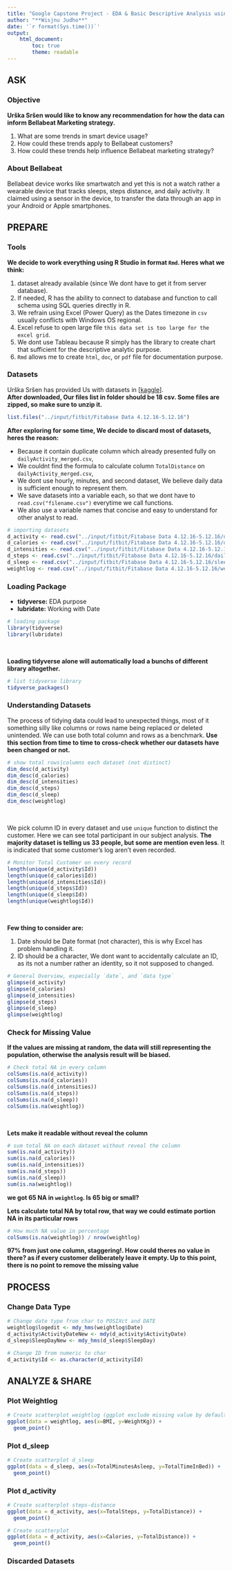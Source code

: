 ```yaml
---
title: "Google Capstone Project - EDA & Basic Descriptive Analysis using R"
author: "**Wisjnu Judho**"
date: '`r format(Sys.time())`'
output: 
    html_document:
        toc: true
        theme: readable
---
```


## **ASK** {.tabset}

### **Objective** {-}

**Urška Sršen would like to know any recommendation for how the data can inform Bellabeat Marketing strategy.**

1. What are some trends in smart device usage?
2. How could these trends apply to Bellabeat customers?
3. How could these trends help influence Bellabeat marketing strategy?

### **About Bellabeat** {-}

Bellabeat device works like smartwatch and yet this is not a watch rather a wearable device that tracks sleeps, steps distance, and daily activity. It claimed using a sensor in the device, to transfer the data through an app in your Android or Apple smartphones.

## **PREPARE** {.tabset}

### Tools {-}

**We decide to work everything using R Studio in format `Rmd`. Heres what we think:**

1. dataset already available (since We dont have to get it from server database).
2. If needed, R has the ability to connect to database and function to call schema using SQL queries directly in R.
3. We refrain using Excel (Power Query) as the Dates timezone in `csv` usually conflicts with Windows OS regional.
4. Excel refuse to open large file `this data set is too large for the excel grid`.
5. We dont use Tableau because R simply has the library to create chart that sufficient for the descriptive analytic purpose.
6. `Rmd` allows me to create `html`, `doc`, or `pdf` file for documentation purpose.

### Datasets {-}

Urška Sršen has provided Us with datasets in [[kaggle](https://www.kaggle.com/datasets/arashnic/fitbit)]. 
<br>
**After downloaded, Our files list in folder should be 18 csv. Some files are zipped, so make sure to unzip it.**

```r
list.files("../input/fitbit/Fitabase Data 4.12.16-5.12.16")
```

**After exploring for some time, We decide to discard most of datasets, heres the reason:** 

* Because it contain duplicate column which already presented fully on `dailyActivity_merged.csv`,
* We couldnt find the formula to calculate column `TotalDistance` on `dailyActivity_merged.csv`, 
* We dont use hourly, minutes, and second dataset, We believe daily data is sufficient enough to represent them.
* We save datasets into a variable each, so that we dont have to `read.csv("filename.csv")` everytime we call functions. 
* We also use a variable names that concise and easy to understand for other analyst to read.

```r
# importing datasets
d_activity <- read.csv("../input/fitbit/Fitabase Data 4.12.16-5.12.16/dailyActivity_merged.csv")
d_calories <- read.csv("../input/fitbit/Fitabase Data 4.12.16-5.12.16/dailyCalories_merged.csv")
d_intensities <- read.csv("../input/fitbit/Fitabase Data 4.12.16-5.12.16/dailyIntensities_merged.csv")
d_steps <- read.csv("../input/fitbit/Fitabase Data 4.12.16-5.12.16/dailySteps_merged.csv")
d_sleep <- read.csv("../input/fitbit/Fitabase Data 4.12.16-5.12.16/sleepDay_merged.csv")
weightlog <- read.csv("../input/fitbit/Fitabase Data 4.12.16-5.12.16/weightLogInfo_merged.csv")
```

### Loading Package {-}

* **tidyverse:** EDA purpose 
* **lubridate:** Working with Date

```r
# loading package
library(tidyverse)
library(lubridate)
```
<br>

**Loading tidyverse alone will automatically load a bunchs of different library altogether.**

```r
# list tidyverse library
tidyverse_packages()
```

### Understanding Datasets {-}

The process of tidying data could lead to unexpected things, most of it something silly like columns or rows name being replaced or deleted unintended. We can use both total column and rows as a benchmark. **Use this section from time to time to cross-check whether our datasets have been changed or not.** 

```r
# show total rows|columns each dataset (not distinct)
dim_desc(d_activity)
dim_desc(d_calories)
dim_desc(d_intensities)
dim_desc(d_steps)
dim_desc(d_sleep)
dim_desc(weightlog)
```
<br>

We pick column ID in every dataset and use `unique` function to distinct the customer.  Here we can see total participant in our subject analysis. **The majority dataset is telling us 33 people, but some are mention even less**. It is indicated that some customer's log aren't even recorded.

```r
# Monitor Total Customer on every record
length(unique(d_activity$Id))
length(unique(d_calories$Id))
length(unique(d_intensities$Id))
length(unique(d_steps$Id))
length(unique(d_sleep$Id))
length(unique(weightlog$Id))
```
<br>

**Few thing to consider are:**

1. Date should be Date format (not character), this is why Excel has problem handling it.
2. ID should be a character, We dont want to accidentally calculate an ID, as its not a number rather an identity, so it not supposed to changed.

```r
# General Overview, especially `date`, and `data type`
glimpse(d_activity)
glimpse(d_calories)
glimpse(d_intensities)
glimpse(d_steps)
glimpse(d_sleep)
glimpse(weightlog)
```


### Check for Missing Value {-}

**If the values are missing at random, the data will still representing the population, otherwise the analysis result will be biased.**  

```r
# Check total NA in every column
colSums(is.na(d_activity))
colSums(is.na(d_calories))
colSums(is.na(d_intensities))
colSums(is.na(d_steps))
colSums(is.na(d_sleep))
colSums(is.na(weightlog))
```
<br>

**Lets make it readable without reveal the column**

```r
# sum total NA on each dataset without reveal the column
sum(is.na(d_activity))
sum(is.na(d_calories))
sum(is.na(d_intensities))
sum(is.na(d_steps))
sum(is.na(d_sleep))
sum(is.na(weightlog))
```
**we got 65 NA in `weightlog`. Is 65 big or small?**
<br>

**Lets calculate total NA by total row, that way we could estimate portion NA in its particular rows**

```r
# How much NA value in percentage
colSums(is.na(weightlog)) / nrow(weightlog)
```
**97% from just one column, staggering!. How could theres no value in there? as if every customer deliberately leave it empty. Up to this point, there is no point to remove the missing value**
<br>

## **PROCESS** {.tabset}


### Change Data Type {-}


```r
# Change date type from char to POSIXct and DATE
weightlog$logedit <- mdy_hms(weightlog$Date)
d_activity$ActivityDateNew <- mdy(d_activity$ActivityDate)
d_sleep$SleepDayNew <- mdy_hms(d_sleep$SleepDay)
```

```r
# Change ID from numeric to char
d_activity$Id <- as.character(d_activity$Id)
```


## **ANALYZE & SHARE** {.tabset}

### Plot Weightlog {-}

```r
# Create scatterplot weightlog (ggplot exclude missing value by default)
ggplot(data = weightlog, aes(x=BMI, y=WeightKg)) + 
  geom_point()
```



### Plot d_sleep {-}

```r
# Create scatterplot d_sleep
ggplot(data = d_sleep, aes(x=TotalMinutesAsleep, y=TotalTimeInBed)) +
  geom_point()

```

### Plot d_activity {-}

```r
# Create scatterplot steps-distance
ggplot(data = d_activity, aes(x=TotalSteps, y=TotalDistance)) +
  geom_point()
```

```r
# Create scatterplot 
ggplot(data = d_activity, aes(x=Calories, y=TotalDistance)) +
  geom_point()

```

### Discarded Datasets {-}

```r

```



